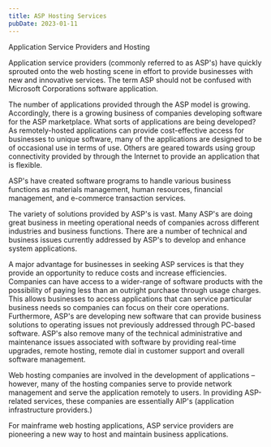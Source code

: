 ```yaml
---
title: ASP Hosting Services
pubDate: 2023-01-11
---
```


Application Service Providers and Hosting

Application service providers (commonly referred to as ASP's) have quickly sprouted onto the web hosting scene in effort to provide businesses with new and innovative services. The term ASP should not be confused with Microsoft Corporations software application.

The number of applications provided through the ASP model is growing. Accordingly, there is a growing business of companies developing software for the ASP marketplace. What sorts of applications are being developed? As remotely-hosted applications can provide cost-effective access for businesses to unique software, many of the applications are designed to be of occasional use in terms of use. Others are geared towards using group connectivity provided by through the Internet to provide an application that is flexible. 

ASP's have created software programs to handle various business functions as materials management, human resources, financial management, and e-commerce transaction services. 

The variety of solutions provided by ASP's is vast. Many ASP's are doing great business in meeting operational needs of companies across different industries and business functions. There are a number of technical and business issues currently addressed by ASP's to develop and enhance system applications. 

A major advantage for businesses in seeking ASP services is that they provide an opportunity to reduce costs and increase efficiencies. Companies can have access to a wider-range of software products with the possibility of paying less than an outright purchase through usage charges. This allows businesses to access applications that can service particular business needs so companies can focus on their core operations. Furthermore, ASP's are developing new software that can provide business solutions to operating issues not previously addressed through PC-based software. ASP's also remove many of the technical administrative and maintenance issues associated with software by providing real-time upgrades, remote hosting, remote dial in customer support and overall software management. 

Web hosting companies are involved in the development of applications – however, many of the hosting companies serve to provide network management and serve the application remotely to users. In providing ASP-related services, these companies are essentially AIP's (application infrastructure providers.) 

For mainframe web hosting applications, ASP service providers are pioneering a new way to host and maintain business applications.